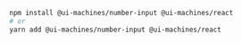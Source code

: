 ```bash
npm install @ui-machines/number-input @ui-machines/react
# or
yarn add @ui-machines/number-input @ui-machines/react
```
